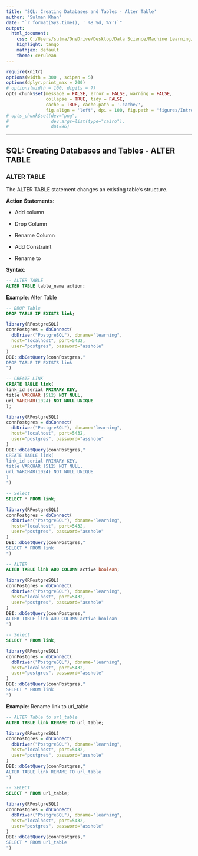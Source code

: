 ---
title: 'SQL: Creating Databases and Tables - Alter Table'
author: "Sulman Khan"
date: "`r format(Sys.time(), ' %B %d, %Y')`"
output: 
  html_document:
    css: C:/Users/sulma/OneDrive/Desktop/Data Science/Machine Learning/gf_small_touches.css
    highlight: tango
    mathjax: default
    theme: cerulean
---

```{r setup, cache = FALSE, echo = FALSE, message = FALSE, warning = FALSE, tidy = FALSE}
require(knitr)
options(width = 300 , scipen = 5)
options(dplyr.print_max = 200)
# options(width = 100, digits = 7)
opts_chunk$set(message = FALSE, error = FALSE, warning = FALSE, 
               collapse = TRUE, tidy = FALSE,
               cache = TRUE, cache.path = '.cache/', 
               fig.align = 'left', dpi = 100, fig.path = 'figures/Introductiontotextanalytics/')
# opts_chunk$set(dev="png", 
#                dev.args=list(type="cairo"),
#                dpi=96)
```
---

## SQL: Creating Databases and Tables - ALTER TABLE


### ALTER TABLE

The ALTER TABLE statement changes an existing table's structure.

**Action Statements**:

* Add column

* Drop Column

* Rename Column

* Add Constraint

* Rename to


**Syntax**: 

```{sql, eval = FALSE}
-- ALTER TABLE
ALTER TABLE table_name action;

```


**Example**: Alter Table

```{sql, eval = FALSE}
-- DROP Table
DROP TABLE IF EXISTS link;
```

```{r, echo=FALSE, message=FALSE}
library(RPostgreSQL)
connPostgres = dbConnect(
  dbDriver("PostgreSQL"), dbname="learning", 
  host="localhost", port=5432, 
  user="postgres", password="asshole"
)
DBI::dbGetQuery(connPostgres,"
DROP TABLE IF EXISTS link
")
```

```{sql, eval = FALSE}
-- CREATE LINK
CREATE TABLE link(
link_id serial PRIMARY KEY,
title VARCHAR (512) NOT NULL,
url VARCHAR(1024) NOT NULL UNIQUE
);
```

```{r, echo=FALSE, message=FALSE}
library(RPostgreSQL)
connPostgres = dbConnect(
  dbDriver("PostgreSQL"), dbname="learning", 
  host="localhost", port=5432, 
  user="postgres", password="asshole"
)
DBI::dbGetQuery(connPostgres,"
CREATE TABLE link(
link_id serial PRIMARY KEY,
title VARCHAR (512) NOT NULL,
url VARCHAR(1024) NOT NULL UNIQUE
)
")
```

```{sql, eval = FALSE,1}
-- Select
SELECT * FROM link;

```

```{r, echo=FALSE, message=FALSE}
library(RPostgreSQL)
connPostgres = dbConnect(
  dbDriver("PostgreSQL"), dbname="learning", 
  host="localhost", port=5432, 
  user="postgres", password="asshole"
)
DBI::dbGetQuery(connPostgres,"
SELECT * FROM link
")
```

```{sql, eval = FALSE, 2}
-- ALTER
ALTER TABLE link ADD COLUMN active boolean;

```

```{r, echo=FALSE, message=FALSE}
library(RPostgreSQL)
connPostgres = dbConnect(
  dbDriver("PostgreSQL"), dbname="learning", 
  host="localhost", port=5432, 
  user="postgres", password="asshole"
)
DBI::dbGetQuery(connPostgres,"
ALTER TABLE link ADD COLUMN active boolean
")
```

```{sql, eval = FALSE,3}
-- Select
SELECT * FROM link;

```

```{r, echo=FALSE, message=FALSE, }
library(RPostgreSQL)
connPostgres = dbConnect(
  dbDriver("PostgreSQL"), dbname="learning", 
  host="localhost", port=5432, 
  user="postgres", password="asshole"
)
DBI::dbGetQuery(connPostgres,"
SELECT * FROM link
")
```

**Example**: Rename link to url_table

```{sql, eval = FALSE}
-- ALTER Table to url_table
ALTER TABLE link RENAME TO url_table;

```

```{r, echo=FALSE, message=FALSE}
library(RPostgreSQL)
connPostgres = dbConnect(
  dbDriver("PostgreSQL"), dbname="learning", 
  host="localhost", port=5432, 
  user="postgres", password="asshole"
)
DBI::dbGetQuery(connPostgres,"
ALTER TABLE link RENAME TO url_table
")
```

```{sql, eval = FALSE}
-- SELECT
SELECT * FROM url_table;
```

```{r, echo=FALSE, message=FALSE}
library(RPostgreSQL)
connPostgres = dbConnect(
  dbDriver("PostgreSQL"), dbname="learning", 
  host="localhost", port=5432, 
  user="postgres", password="asshole"
)
DBI::dbGetQuery(connPostgres,"
SELECT * FROM url_table
")
```